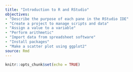 ```yaml
---
title: "Introduction to R and RStudio"
objectives:
- "Describe the purpose of each pane in the RStudio IDE"
- "Create a project to manage scripts and data"
- "Assign a value to a variable"
- "Perform arithmetic"
- "Import data from spreadsheet software"
- "Install packages"
- "Make a scatter plot using ggplot2"
source: Rmd
---
```


```r
knitr::opts_chunk$set(echo = TRUE)
```


